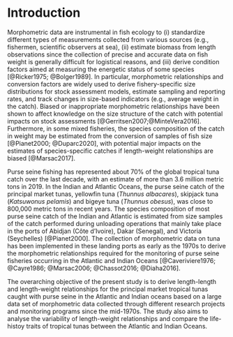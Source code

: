 
# Introduction

Morphometric data are instrumental in fish ecology to (i) standardize different types of measurements collected from various sources (e.g., fishermen, scientific observers at sea), (ii) estimate biomass from length observations since the collection of precise and accurate data on fish weight is generally difficult for logistical reasons, and (iii) derive condition factors aimed at measuring the energetic status of some species [@Ricker1975; @Bolger1989]. In particular, morphometric relationships and conversion factors are widely used to derive fishery-specific size distributions for stock assessment models, estimate sampling and reporting rates, and track changes in size-based indicators (e.g., average weight in the catch). Biased or inappropriate morphometric relationships have been shown to affect knowledge on the size structure of the catch with potential impacts on stock assessments [@Gerritsen2007;@MinteVera2016]. Furthermore, in some mixed fisheries, the species composition of the catch in weight may be estimated from the conversion of samples of fish size [@Pianet2000; @Duparc2020], with potential major impacts on the estimates of species-specific catches if length-weight relationships are biased [@Marsac2017].

Purse seine fishing has represented about 70% of the global tropical tuna catch over the last decade, with an estimate of more than 3.6 million metric tons in 2019. In the Indian and Atlantic Oceans, the purse seine catch of the principal market tunas, yellowfin tuna (_Thunnus albacares_), skipjack tuna (_Katsuwonus pelamis_) and bigeye tuna (_Thunnus obesus_), was close to 800,000 metric tons in recent years. The species composition of most purse seine catch of the Indian and Atlantic is estimated from size samples of the catch performed during unloading operations that mainly take place in the ports of Abidjan (Côte d'Ivoire), Dakar (Senegal), and Victoria (Seychelles) [@Pianet2000]. The collection of morphometric data on tuna has been implemented in these landing ports as early as the 1970s to derive the morphometric relationships required for the monitoring of purse seine fisheries occurring in the Atlantic and Indian Oceans [@Caveriviere1976; @Cayre1986; @Marsac2006; @Chassot2016; @Diaha2016].

The overarching objective of the present study is to derive length-length and length-weight relationships for the principal market tropical tunas caught with purse seine in the Atlantic and Indian oceans based on a large data set of morphometric data collected through different research projects and monitoring programs since the mid-1970s. The study also aims to analyse the variability of length-weight relationships and compare the life-histoy traits of tropical tunas between the Atlantic and Indian Oceans. 





